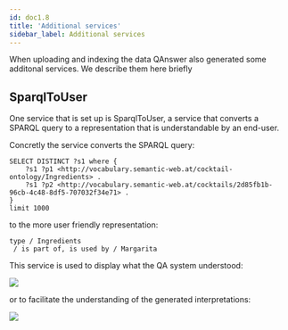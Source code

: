 ```yaml
---
id: doc1.8
title: 'Additional services'
sidebar_label: Additional services
---
```


When uploading and indexing the data QAnswer also generated some additonal services. 
We describe them here briefly  

## SparqlToUser

One service that is set up is SparqlToUser, a service that converts a SPARQL query to
a representation that is understandable by an end-user.

Concretly the service converts the SPARQL query:

```
SELECT DISTINCT ?s1 where { 
    ?s1 ?p1 <http://vocabulary.semantic-web.at/cocktail-ontology/Ingredients> .
    ?s1 ?p2 <http://vocabulary.semantic-web.at/cocktails/2d85fb1b-96cb-4c48-8df5-707032f34e71> . 
}
limit 1000
```
 
to the more user friendly representation:

```
type / Ingredients
 / is part of, is used by / Margarita
```

This service is used to display what the QA system understood:

<Image src='/img/newUI/interpretation-margarita.png' />

or to facilitate the understanding of the generated interpretations:

<Image src='/img/newUI/interpretation-other.png' />
